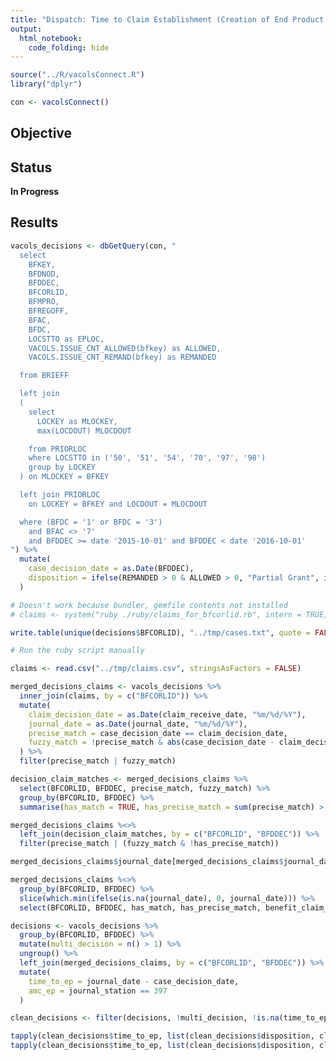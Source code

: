 ```yaml
---
title: "Dispatch: Time to Claim Establishment (Creation of End Product in VBMS)"
output: 
  html_notebook: 
    code_folding: hide
---
```


```r
source("../R/vacolsConnect.R")
library("dplyr")

con <- vacolsConnect()
```

## Objective

## Status

**In Progress**

## Results

```r
vacols_decisions <- dbGetQuery(con, "
  select
    BFKEY,
    BFDNOD,
    BFDDEC,
    BFCORLID,
    BFMPRO,
    BFREGOFF,
    BFAC,
    BFDC,
    LOCSTTO as EPLOC,
    VACOLS.ISSUE_CNT_ALLOWED(bfkey) as ALLOWED,
    VACOLS.ISSUE_CNT_REMAND(bfkey) as REMANDED

  from BRIEFF

  left join
  (
    select
      LOCKEY as MLOCKEY,
      max(LOCDOUT) MLOCDOUT

    from PRIORLOC
    where LOCSTTO in ('50', '51', '54', '70', '97', '98')
    group by LOCKEY
  ) on MLOCKEY = BFKEY

  left join PRIORLOC
    on LOCKEY = BFKEY and LOCDOUT = MLOCDOUT

  where (BFDC = '1' or BFDC = '3')
    and BFAC <> '7'
    and BFDDEC >= date '2015-10-01' and BFDDEC < date '2016-10-01'
") %>%
  mutate(
    case_decision_date = as.Date(BFDDEC),
    disposition = ifelse(REMANDED > 0 & ALLOWED > 0, "Partial Grant", ifelse(REMANDED == 0, "Full Grant", "Remand"))
  )

# Doesn't work because bundler, gemfile contents not installed
# claims <- system("ruby ./ruby/claims_for_bfcorlid.rb", intern = TRUE, input = unique(decisions$BFCORLID))

write.table(unique(decisions$BFCORLID), "../tmp/cases.txt", quote = FALSE, row.names = FALSE, col.names = FALSE)

# Run the ruby script manually

claims <- read.csv("../tmp/claims.csv", stringsAsFactors = FALSE)

merged_decisions_claims <- vacols_decisions %>%
  inner_join(claims, by = c("BFCORLID")) %>%
  mutate(
    claim_decision_date = as.Date(claim_receive_date, "%m/%d/%Y"),
    journal_date = as.Date(journal_date, "%m/%d/%Y"),
    precise_match = case_decision_date == claim_decision_date,
    fuzzy_match = !precise_match & abs(case_decision_date - claim_decision_date) <= 31
  ) %>%
  filter(precise_match | fuzzy_match)

decision_claim_matches <- merged_decisions_claims %>%
  select(BFCORLID, BFDDEC, precise_match, fuzzy_match) %>%
  group_by(BFCORLID, BFDDEC) %>%
  summarise(has_match = TRUE, has_precise_match = sum(precise_match) > 0)

merged_decisions_claims %<>%
  left_join(decision_claim_matches, by = c("BFCORLID", "BFDDEC")) %>%
  filter(precise_match | (fuzzy_match & !has_precise_match))

merged_decisions_claims$journal_date[merged_decisions_claims$journal_date < merged_decisions_claims$case_decision_date] <- NA

merged_decisions_claims %<>%
  group_by(BFCORLID, BFDDEC) %>%
  slice(which.min(ifelse(is.na(journal_date), 0, journal_date))) %>%
  select(BFCORLID, BFDDEC, has_match, has_precise_match, benefit_claim_id, claim_decision_date, journal_date, journal_object_id, journal_station, journal_user_id, claim_type_code, claim_type_name, end_product_type_code, status_type_code)

decisions <- vacols_decisions %>%
  group_by(BFCORLID, BFDDEC) %>%
  mutate(multi_decision = n() > 1) %>%
  ungroup() %>%
  left_join(merged_decisions_claims, by = c("BFCORLID", "BFDDEC")) %>%
  mutate(
    time_to_ep = journal_date - case_decision_date,
    amc_ep = journal_station == 397
  )

clean_decisions <- filter(decisions, !multi_decision, !is.na(time_to_ep))

tapply(clean_decisions$time_to_ep, list(clean_decisions$disposition, clean_decisions$amc_ep), median)
tapply(clean_decisions$time_to_ep, list(clean_decisions$disposition, clean_decisions$amc_ep), mean)
```
